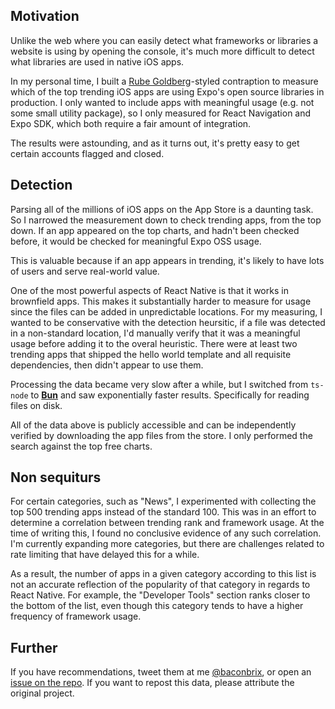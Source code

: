 ## Motivation

Unlike the web where you can easily detect what frameworks or libraries a website is using by opening the console, it's much more difficult to detect what libraries are used in native iOS apps.

In my personal time, I built a [Rube Goldberg](https://en.wikipedia.org/wiki/Rube_Goldberg_machine)-styled contraption to measure which of the top trending iOS apps are using Expo's open source libraries in production. I only wanted to include apps with meaningful usage (e.g. not some small utility package), so I only measured for React Navigation and Expo SDK, which both require a fair amount of integration.

The results were astounding, and as it turns out, it's pretty easy to get certain accounts flagged and closed.

## Detection

Parsing all of the millions of iOS apps on the App Store is a daunting task. So I narrowed the measurement down to check trending apps, from the top down. If an app appeared on the top charts, and hadn't been checked before, it would be checked for meaningful Expo OSS usage.

This is valuable because if an app appears in trending, it's likely to have lots of users and serve real-world value.

One of the most powerful aspects of React Native is that it works in brownfield apps. This makes it substantially harder to measure for usage since the files can be added in unpredictable locations. For my measuring, I wanted to be conservative with the detection heursitic, if a file was detected in a non-standard location, I'd manually verify that it was a meaningful usage before adding it to the overal heuristic. There were at least two trending apps that shipped the hello world template and all requisite dependencies, then didn't appear to use them.

Processing the data became very slow after a while, but I switched from `ts-node` to [**Bun**](https://bun.sh/) and saw exponentially faster results. Specifically for reading files on disk.

All of the data above is publicly accessible and can be independently verified by downloading the app files from the store. I only performed the search against the top free charts.

## Non sequiturs

For certain categories, such as "News", I experimented with collecting the top 500 trending apps instead of the standard 100. This was in an effort to determine a correlation between trending rank and framework usage. At the time of writing this, I found no conclusive evidence of any such correlation. I'm currently expanding more categories, but there are challenges related to rate limiting that have delayed this for a while.

As a result, the number of apps in a given category according to this list is not an accurate reflection of the popularity of that category in regards to React Native. For example, the "Developer Tools" section ranks closer to the bottom of the list, even though this category tends to have a higher frequency of framework usage.

## Further

If you have recommendations, tweet them at me [@baconbrix](https://x.com/baconbrix), or open an [issue on the repo](https://github.com/EvanBacon/evanbacon.dev/issues). If you want to repost this data, please attribute the original project.
